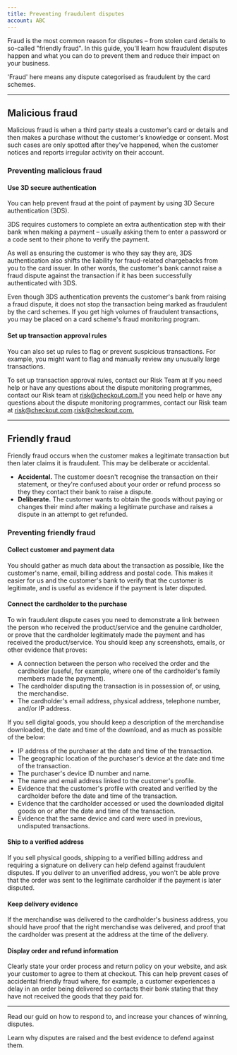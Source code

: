 ```yaml
---
title: Preventing fraudulent disputes
account: ABC
---
```


Fraud is the most common reason for disputes – from stolen card details to so-called "friendly fraud". In this guide, you'll learn how fraudulent disputes happen and what you can do to prevent them and reduce their impact on your business.

<TipBox variant='info'>

'Fraud' here means any dispute categorised as fraudulent by the card schemes.

</TipBox>

---

## Malicious fraud

Malicious fraud is when a third party steals a customer's card or details and then makes a purchase without the customer's knowledge or consent. Most such cases are only spotted after they've happened, when the customer notices and reports irregular activity on their account.

### Preventing malicious fraud

#### Use 3D secure authentication

You can help prevent fraud at the point of payment by using 3D Secure authentication (3DS).

3DS requires customers to complete an extra authentication step with their bank when making a payment – usually asking them to enter a password or a code sent to their phone to verify the payment.

As well as ensuring the customer is who they say they are, 3DS authentication also shifts the liability for fraud-related chargebacks from you to the card issuer. In other words, the customer's bank cannot raise a fraud dispute against the transaction if it has been successfully authenticated with 3DS.

<TipBox variant='note'>

Even though 3DS authentication prevents the customer's bank from raising a fraud dispute, it does not stop the transaction being marked as fraudulent by the card schemes. If you get high volumes of fraudulent transactions, you may be placed on a card scheme's fraud monitoring program.

</TipBox>

#### Set up transaction approval rules

You can also set up rules to flag or prevent suspicious transactions. For example, you might want to flag and manually review any unusually large transactions.

<TipBox>

To set up transaction approval rules, contact our Risk Team at If you need help or have any questions about the dispute monitoring programmes, contact our Risk team at risk@checkout.com.If you need help or have any questions about the dispute monitoring programmes, contact our Risk team at risk@checkout.com.[risk@checkout.com.](mailto:risk@checkout.com)

</TipBox>

---

## Friendly fraud

Friendly fraud occurs when the customer makes a legitimate transaction but then later claims it is fraudulent. This may be deliberate or accidental.

- **Accidental.** The customer doesn't recognise the transaction on their statement, or they're confused about your order or refund process so they they contact their bank to raise a dispute.
- **Deliberate.** The customer wants to obtain the goods without paying or changes their mind after making a legitimate purchase and raises a dispute in an attempt to get refunded.

### Preventing friendly fraud

#### Collect customer and payment data

You should gather as much data about the transaction as possible, like the customer's name, email, billing address and postal code. This makes it easier for us and the customer's bank to verify that the customer is legitimate, and is useful as evidence if the payment is later disputed.

#### Connect the cardholder to the purchase

To win fraudulent dispute cases you need to demonstrate a link between the person who received the product/service and the genuine cardholder, or prove that the cardholder legitimately made the payment and has received the product/service. You should keep any screenshots, emails, or other evidence that proves:

- A connection between the person who received the order and the cardholder (useful, for example, where one of the cardholder's family members made the payment).
- The cardholder disputing the transaction is in possession of, or using, the merchandise.
- The cardholder's email address, physical address, telephone number, and/or IP address.

If you sell digital goods, you should keep a description of the merchandise downloaded, the date and time of the download, and as much as possible of the below:

- IP address of the purchaser at the date and time of the transaction.
- The geographic location of the purchaser's device at the date and time of the transaction.
- The purchaser's device ID number and name.
- The name and email address linked to the customer's profile.
- Evidence that the customer's profile with created and verified by the cardholder before the date and time of the transaction.
- Evidence that the cardholder accessed or used the downloaded digital goods on or after the date and time of the transaction.
- Evidence that the same device and card were used in previous, undisputed transactions.

#### Ship to a verified address
If you sell physical goods, shipping to a verified billing address and requiring a signature on delivery can help defend against fraudulent disputes. If you deliver to an unverified address, you won't be able prove that the order was sent to the legitimate cardholder if the payment is later disputed.

#### Keep delivery evidence
If the merchandise was delivered to the cardholder's business address, you should have proof that the right merchandise was delivered, and proof that the cardholder was present at the address at the time of the delivery.

#### Display order and refund information
Clearly state your order process and return policy on your website, and ask your customer to agree to them at checkout. This can help prevent cases of accidental friendly fraud where, for example, a customer experiences a delay in an order being delivered so contacts their bank stating that they have not received the goods that they paid for.

---

<CardWrapper cardsInRow={{desktop:2,tablet:2,mobile:1}}>
<Card href='/risk-management/disputes/responding-to-disputes' title='Responding to disputes'>

Read our guid on how  to respond to, and increase your chances of winning, disputes.

</Card>
<Card href='/risk-management/disputes/responding-to-disputes/dispute-reasons-and-recommended-evidence' title='Dispute reasons and recommended evidence'>

Learn why disputes are raised and the best evidence to defend against them.

</Card>
</CardWrapper>